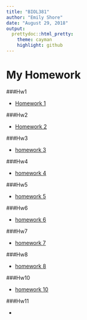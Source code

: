 ```yaml
---
title: "BIOL381"
author: "Emily Shore"
date: "August 29, 2018"
output: 
  prettydoc::html_pretty:
    theme: cayman
    highlight: github
---
```



# My Homework

###Hw1

* [Homework 1](homework_1.html)

###Hw2

* [Homework 2](homework_2.html) 

###Hw3

* [homework 3](homework_3.html)

###Hw4

* [homework 4](VectorHW.html)

###Hw5

* [homework 5](homework_5.html)

###Hw6

* [homework 6](homework6.html)

###Hw7

* [homework 7](homework_7.html)

###Hw8

* [homework 8](homework_8.html)

###Hw10

* [homework 10](homework_10.html)

###Hw11

*
